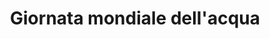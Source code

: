 ---
title: "Giornata mondiale dell'acqua"
description: "Il 22 marzo è la giornata mondiale dell'acqua, la quale si pone l'obiettivo di sensibilizzare le istituzioni mondiali e l'opinione pubblica sull'importanza di ridurre lo spreco di acqua e di assumere comportamenti appropriati per contrastare il cambiamento climatico. Nel territorio dei monti Lepini, l’ Acea è una delle principali società italiane nei servizi pubblici idrici e ambientali."
---